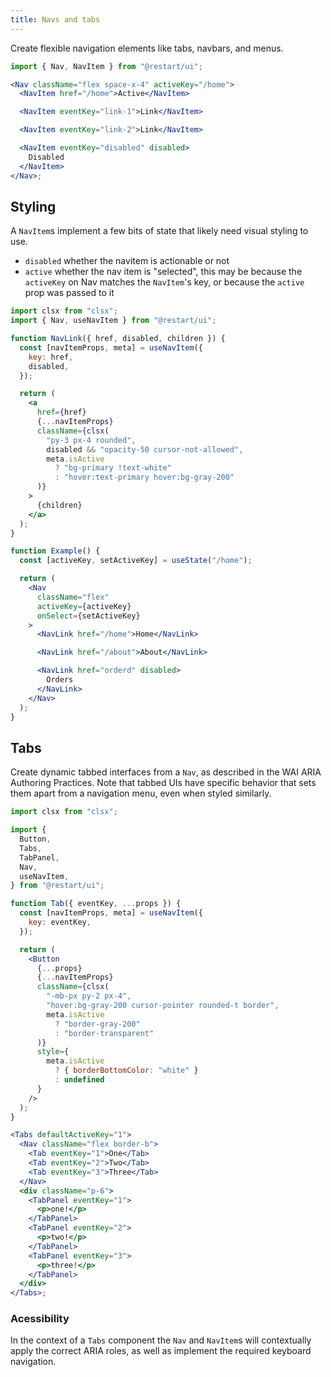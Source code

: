 ```yaml
---
title: Navs and tabs
---
```


Create flexible navigation elements like tabs, navbars, and menus.

```jsx live
import { Nav, NavItem } from "@restart/ui";

<Nav className="flex space-x-4" activeKey="/home">
  <NavItem href="/home">Active</NavItem>

  <NavItem eventKey="link-1">Link</NavItem>

  <NavItem eventKey="link-2">Link</NavItem>

  <NavItem eventKey="disabled" disabled>
    Disabled
  </NavItem>
</Nav>;
```

## Styling

A `NavItem`s implement a few bits of state that likely need visual styling to use.

- `disabled` whether the navitem is actionable or not
- `active` whether the nav item is "selected", this may be because the `activeKey`
  on Nav matches the `NavItem`'s key, or because the `active` prop was passed to it

```jsx live
import clsx from "clsx";
import { Nav, useNavItem } from "@restart/ui";

function NavLink({ href, disabled, children }) {
  const [navItemProps, meta] = useNavItem({
    key: href,
    disabled,
  });

  return (
    <a
      href={href}
      {...navItemProps}
      className={clsx(
        "py-3 px-4 rounded",
        disabled && "opacity-50 cursor-not-allowed",
        meta.isActive
          ? "bg-primary !text-white"
          : "hover:text-primary hover:bg-gray-200"
      )}
    >
      {children}
    </a>
  );
}

function Example() {
  const [activeKey, setActiveKey] = useState("/home");

  return (
    <Nav
      className="flex"
      activeKey={activeKey}
      onSelect={setActiveKey}
    >
      <NavLink href="/home">Home</NavLink>

      <NavLink href="/about">About</NavLink>

      <NavLink href="orderd" disabled>
        Orders
      </NavLink>
    </Nav>
  );
}
```

## Tabs

Create dynamic tabbed interfaces from a `Nav`, as described in the WAI ARIA Authoring Practices.
Note that tabbed UIs have specific behavior that sets them apart from a navigation menu, even
when styled similarly.

```jsx live
import clsx from "clsx";

import {
  Button,
  Tabs,
  TabPanel,
  Nav,
  useNavItem,
} from "@restart/ui";

function Tab({ eventKey, ...props }) {
  const [navItemProps, meta] = useNavItem({
    key: eventKey,
  });

  return (
    <Button
      {...props}
      {...navItemProps}
      className={clsx(
        "-mb-px py-2 px-4",
        "hover:bg-gray-200 cursor-pointer rounded-t border",
        meta.isActive
          ? "border-gray-200"
          : "border-transparent"
      )}
      style={
        meta.isActive
          ? { borderBottomColor: "white" }
          : undefined
      }
    />
  );
}

<Tabs defaultActiveKey="1">
  <Nav className="flex border-b">
    <Tab eventKey="1">One</Tab>
    <Tab eventKey="2">Two</Tab>
    <Tab eventKey="3">Three</Tab>
  </Nav>
  <div className="p-6">
    <TabPanel eventKey="1">
      <p>one!</p>
    </TabPanel>
    <TabPanel eventKey="2">
      <p>two!</p>
    </TabPanel>
    <TabPanel eventKey="3">
      <p>three!</p>
    </TabPanel>
  </div>
</Tabs>;
```

### Acessibility

In the context of a `Tabs` component the `Nav` and `NavItem`s will contextually
apply the correct ARIA roles, as well as implement the required keyboard navigation.
